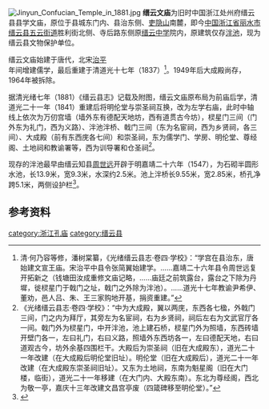 [[File:Jinyun_Confucian_Temple_in_1881.jpg|thumb]]
{{文物保护单位
| 级别 = 县级
| 省名 = 浙江省
| 市/县名 = 缙云县
| 名称 = 学宫泮池
| 图片 = 
| 编号 = 不详
| 分类 = 古建筑
| 时代 = 明
| 所在 = 五云街道
| 登录 = 不详
}} 
'''缙云文庙'''为旧时中国浙江处州府缙云县县学文庙，原位于县城东门内、县治东侧、[[吏隐山|吏隐山]]南麓，即今[[中国|中国]][[浙江省|浙江省]][[丽水市|丽水市]][[缙云县|缙云县]][[五云街道|五云街道]]胜利街北侧、寺后路东侧原[[浙江省缙云中学|缙云中学]]院内，原建筑仅存[[泮池|泮池]]，现为缙云县文物保护单位。

缙云文庙始建于唐代，北宋[[治平_(北宋)|治平]]年间增建儒学，最后重建于清道光十七年（1837）<ref>清·何乃容等修，潘树棠纂，《光绪缙云县志·卷四·学校》：“学宫在县治东，唐始建文宣王庙。宋治平中县令张简翼始建学。……嘉靖二十六年县令周世远复开拓新之（钱塘田汝成重修文庙记略，……庙廷之前筑露台，露台之下除为丹墀，徙棂星门于戟门之址，戟门之外除为泮池）。……道光十七年教谕尹希伊、董劝，邑人吕、朱、王三家购地开基，捐资重建。”</ref>。1949年后大成殿尚存，1964年被拆除。

据清光绪七年（1881）《缙云县志》记载及附图，缙云文庙原布局为前庙后学，清道光二十一年（1841）重建后将明伦堂与崇圣祠互换，改为左学右庙，此时中轴线上依次为万仞宫墙（墙外东有德配天地坊，西有道贯古今坊），棂星门三间（门外东为礼门，西为义路）、泮池泮桥、戟门三间（东为名宦祠，西为乡贤祠，各三间）、大成殿（前有东西庑各七间）和崇圣祠，东为儒学门、学房、明伦堂、尊经阁、土地祠和教谕署等，西为训导署和仓圣祠<ref>《光绪缙云县志·卷四·学校》：“中为大成殿，翼以两庑，东西各七楹，外戟门三间，门之内为拜厅，其旁左为名宦祠，右为乡贤祠，祠后左右为文武官厅各一间。戟门外为棂星门，中开泮池，池上建石桥，棂星门外为照墙，东西砖墙开壁门各一，左曰礼门，右曰义路，照墙外东西坊各一，左曰德配天地，右曰道观古今，坊外余基四围栏干。大殿后为崇圣祠（旧在大成殿东），道光二十一年改建（在大成殿后明伦堂旧址）。明伦堂（旧在大成殿后），道光二十一年改建（在大成殿东崇圣祠旧址）。又东为土地祠，东南为魁星阁（旧在大门楼，临街），道光二十一年移建（在大门内、大殿东南）。东北为尊经阁，西北为敬一亭，嘉庆十三年改建文昌宫亭废（四箴碑移至明伦堂）。”</ref>。

现存的泮池最早由缙云知县[[周世远|周世远]]开辟于明嘉靖二十六年（1547），为石砌半圆形水池，长13.9米，宽9.3米，水深约2.5米。池上泮桥长9.55米，宽2.85米，桥孔净跨5.1米，两侧设护栏<ref>{{Cite book|author =《中国文物地图集·浙江分册》编辑委员会编|title=《中国文物地图集·浙江分册》（下册）|location =北京|publisher=文物出版社| year=2009|pages =747|ISBN=978-7-5010-2395-0}}</ref>。

==参考资料==
{{reflist|2}}
{{DEFAULTSORT:J缙}}

{{浙江省境内的孔庙}}

[[category:浙江孔庙|category:浙江孔庙]]
[[category:缙云县|category:缙云县]]